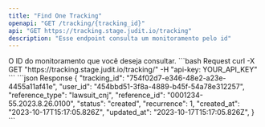 ```yaml
---
title: "Find One Tracking"
openapi: "GET /tracking/{tracking_id}"
api: "GET https://tracking.stage.judit.io/tracking"
description: "Esse endpoint consulta um monitoramento pelo id"
---
```


<ParamField path="tracking_id" type="string" required>
    O ID do monitoramento que você deseja consultar.
</ParamField>

<RequestExample>
    ```bash Request
    curl -X GET "https://tracking.stage.judit.io/tracking/"
    -H "api-key: YOUR_API_KEY"
    ```
</RequestExample>

<ResponseExample>
    ```json Response
    {
        "tracking_id": "754f02d7-e346-48e2-a23e-4455a11af41e",
        "user_id": "454bbd51-3f8a-4889-b45f-54a78e312257",
        "reference_type": "lawsuit_cnj",
        "reference_id": "0001234-55.2023.8.26.0100",
        "status": "created",
        "recurrence": 1,
        "created_at": "2023-10-17T15:17:05.826Z",
        "updated_at": "2023-10-17T15:17:05.826Z",
    }
    ```
</ResponseExample>
